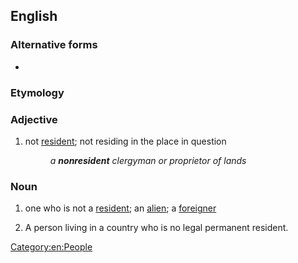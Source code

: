 {{also|non-resident}}

==English==

===Alternative forms===
* {{l|en|non-resident}}

===Etymology===
{{PIE root|en|sed}}
{{prefix|en|non|resident}}

===Adjective===
{{en-adj|-}}

# not [[resident]]; not residing in the place in question
#: ''a '''nonresident''' clergyman or proprietor of lands''
#:{{syn|en|alien|foreign}}

===Noun===
{{en-noun}}

# one who is not a [[resident]]; an [[alien]]; a [[foreigner]]
# {{lb|en|legal}} A person living in a country who is no legal permanent resident.

[[Category:en:People]]